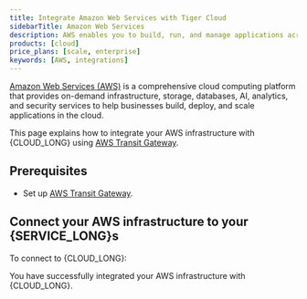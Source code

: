 ```yaml
---
title: Integrate Amazon Web Services with Tiger Cloud
sidebarTitle: Amazon Web Services
description: AWS enables you to build, run, and manage applications across cloud, hybrid, and edge environments with AI, analytics, security, and scalable infrastructure. Integrate AWS with Tiger Cloud using AWS Transit Gateway
products: [cloud]
price_plans: [scale, enterprise]
keywords: [AWS, integrations]
---
```



[Amazon Web Services (AWS)][aws] is a comprehensive cloud computing platform that provides on-demand infrastructure, storage, databases, AI, analytics, and security services to help businesses build, deploy, and scale applications in the cloud.

This page explains how to integrate your AWS infrastructure with {CLOUD_LONG} using [AWS Transit Gateway][aws-transit-gateway].

## Prerequisites

<IntegrationPrereqsCloud />

- Set up [AWS Transit Gateway][gtw-setup].

## Connect your AWS infrastructure to your {SERVICE_LONG}s

To connect to {CLOUD_LONG}:

<Procedure>

<TransitGateway />

</Procedure>

You have successfully integrated your AWS infrastructure with {CLOUD_LONG}. 

[aws]: https://aws.amazon.com/
[aws-transit-gateway]: https://aws.amazon.com/transit-gateway/
[gtw-setup]: https://docs.aws.amazon.com/vpc/latest/tgw/tgw-getting-started.html
